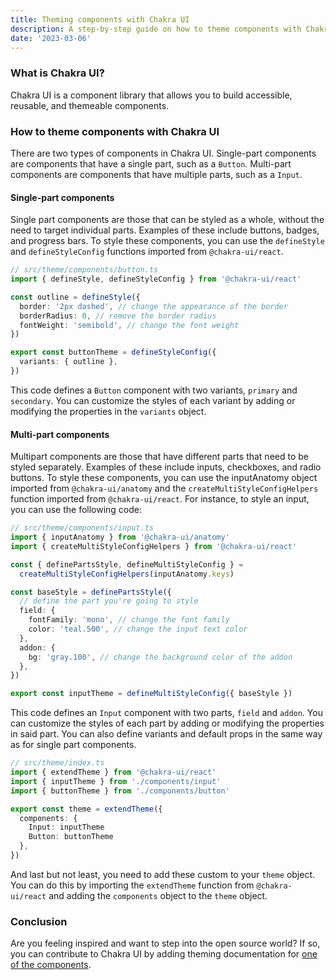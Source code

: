 ```yaml
---
title: Theming components with Chakra UI
description: A step-by-step guide on how to theme components with Chakra UI and becoming an open sourcerer. 
date: '2023-03-06'
---
```


### What is Chakra UI?
Chakra UI is a component library that allows you to build accessible, reusable, and themeable components.
<br/>

### How to theme components with Chakra UI
There are two types of components in Chakra UI.
Single-part components are components that have a single part, such as a `Button`. 
Multi-part components are components that have multiple parts, such as a `Input`.
<br/>
#### Single-part components

Single part components are those that can be styled as a whole, without the need to target individual parts. Examples of these include buttons, badges, and progress bars. To style these components, you can use the `defineStyle` and `defineStyleConfig` functions imported from `@chakra-ui/react`.

```ts
// src/theme/components/button.ts
import { defineStyle, defineStyleConfig } from '@chakra-ui/react'

const outline = defineStyle({
  border: '2px dashed', // change the appearance of the border
  borderRadius: 0, // remove the border radius
  fontWeight: 'semibold', // change the font weight
})

export const buttonTheme = defineStyleConfig({
  variants: { outline },
})
```

This code defines a `Button` component with two variants, `primary` and `secondary`. You can customize the styles of each variant by adding or modifying the properties in the `variants` object.
<br/>

#### Multi-part components

Multipart components are those that have different parts that need to be styled separately. Examples of these include inputs, checkboxes, and radio buttons. To style these components, you can use the inputAnatomy object imported from `@chakra-ui/anatomy` and the `createMultiStyleConfigHelpers` function imported from `@chakra-ui/react`.
For instance, to style an input, you can use the following code:

```ts
// src/theme/components/input.ts
import { inputAnatomy } from '@chakra-ui/anatomy'
import { createMultiStyleConfigHelpers } from '@chakra-ui/react'

const { definePartsStyle, defineMultiStyleConfig } =
  createMultiStyleConfigHelpers(inputAnatomy.keys)

const baseStyle = definePartsStyle({
  // define the part you're going to style
  field: {
    fontFamily: 'mono', // change the font family
    color: 'teal.500', // change the input text color
  },
  addon: {
    bg: 'gray.100', // change the background color of the addon
  },
})

export const inputTheme = defineMultiStyleConfig({ baseStyle })
```

This code defines an `Input` component with two parts, `field` and `addon`. You can customize the styles of each part by adding or modifying the properties in said part. You can also define variants and default props in the same way as for single part components.

```ts
// src/theme/index.ts
import { extendTheme } from '@chakra-ui/react'
import { inputTheme } from './components/input'
import { buttonTheme } from './components/button'

export const theme = extendTheme({
  components: { 
    Input: inputTheme
    Button: buttonTheme
  },
})
```

And last but not least, you need to add these custom to your `theme` object. You can do this by importing the `extendTheme` function from `@chakra-ui/react` and adding the `components` object to the `theme` object.
<br/>

### Conclusion
Are you feeling inspired and want to step into the open source world?
If so, you can contribute to Chakra UI by adding theming documentation for [one of the components](https://github.com/chakra-ui/chakra-ui-docs/issues?q=is%3Aissue+is%3Aopen+label%3A%22created-by%3A+Chakra+UI+team%22).